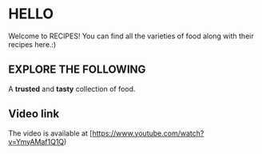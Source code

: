 # HELLO
 
Welcome to RECIPES! You can find all the varieties of food along with their recipes here.:)

## EXPLORE THE FOLLOWING

A **trusted** and **tasty** collection of food.

##  Video link

The video is available at [https://www.youtube.com/watch?v=YmyAMaf1Q1Q)